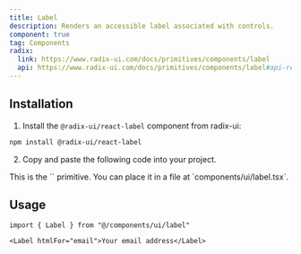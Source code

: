 ```yaml
---
title: Label
description: Renders an accessible label associated with controls.
component: true
tag: Components
radix:
  link: https://www.radix-ui.com/docs/primitives/components/label
  api: https://www.radix-ui.com/docs/primitives/components/label#api-reference
---
```


<ComponentExample src="src/components/examples/LabelDemo.tsx" extractClassname>
  <LabelDemo />
</ComponentExample>

## Installation

1. Install the `@radix-ui/react-label` component from radix-ui:

```bash
npm install @radix-ui/react-label
```

2. Copy and paste the following code into your project.

<ComponentSource src="src/components/ui/Label.tsx" />

<Alert variant="outline">
  This is the `<Label />` primitive. You can place it in a file at
  `components/ui/label.tsx`.
</Alert>

## Usage

```tsx
import { Label } from "@/components/ui/label"
```

```tsx
<Label htmlFor="email">Your email address</Label>
```
